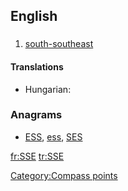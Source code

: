==English==

==={{abbreviation}}===
{{infl|en|abbreviation}}

# [[south-southeast]]

====Translations====
{{trans-top|south-southeast}}
* Hungarian: {{t-|hu|DDK}}
{{trans-mid}}
{{trans-bottom}}

===Anagrams===
* [[ESS#English|ESS]], [[ess#English|ess]], [[SES#English|SES]]

[[Category:Compass points]]

[[fr:SSE]]
[[tr:SSE]]
